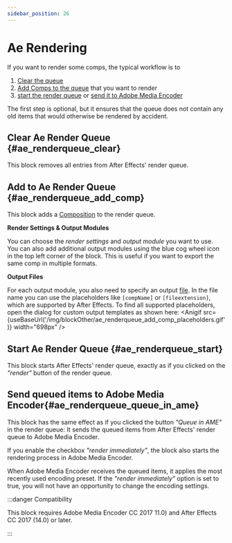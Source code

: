 ```yaml
---
sidebar_position: 26
---
```



# Ae Rendering

If you want to render some comps, the typical workflow is to
1. [Clear the queue](#ae_renderqueue_clear)
2. [Add Comps to the queue](#ae_renderqueue_add_comp) that you want to render
3. [start the render queue](#ae_renderqueue_start) or [send it to Adobe Media Encoder](#ae_renderqueue_queue_in_ame)

The first step is optional, but it ensures that the queue does not contain any old items that would otherwise be rendered by accident.

## Clear Ae Render Queue {#ae_renderqueue_clear}

<RetinaImg src="/img/blockScreenshots/AeRendering/ae_renderqueue_clear.png" alt="Block ae_renderqueue_clear"/>

This block removes all entries from After Effects' render queue.

## Add to Ae Render Queue {#ae_renderqueue_add_comp}

<RetinaImg src="/img/blockScreenshots/AeRendering/ae_renderqueue_add_comp.png" alt="Block ae_renderqueue_add_comp"/>

This block adds a [Composition](aeComp.mdx#accessComp) to the render queue. 


**Render Settings & Output Modules**

You can choose the *render settings* and *output module* you want to use.
You can also add additional output modules using the blue cog wheel icon in the top left corner of the block. This is useful if you want to export the same comp in multiple formats.

<RetinaImg src="/img/blockOther/ae_renderqueue_add_comp_multiple_output_modules.png" alt="adding more output modules"/>

**Output Files**

For each output module, you also need to specify an output [file](files.mdx#accessFile). In the file name you can use the placeholders like `[compName]` or `[fileextension]`, which are supported by After Effects.
To find all supported placeholders, open the dialog for custom output templates as shown here:
<Anigif src={useBaseUrl('/img/blockOther/ae_renderqueue_add_comp_placeholders.gif')} width="698px" />



## Start Ae Render Queue {#ae_renderqueue_start}

<RetinaImg src="/img/blockScreenshots/AeRendering/ae_renderqueue_start.png" alt="Block ae_renderqueue_start"/>

This block starts After Effects' render queue, exactly as if you clicked on the *"render"* button of the render queue.

<RetinaImg src="/img/blockOther/ae_renderqueue_start_screenshot.png" alt="Render Button After Effects Scripting"/>



## Send queued items to Adobe Media Encoder{#ae_renderqueue_queue_in_ame}

<RetinaImg src="/img/blockScreenshots/AeRendering/ae_renderqueue_queue_in_ame.png" alt="Block ae_renderqueue_queue_in_ame"/>

This block has the same effect as if you clicked the button *"Queue in AME"* in the render queue:
It sends the queued items from After Effects' render queue to Adobe Media Encoder. 

<RetinaImg src="/img/blockOther/ae_renderqueue_queue_in_ame_screenshot.png" alt="After Effects Scripting: Queue in AME"/>

If you enable the checkbox *"render immediately"*, the block also starts the rendering process in Adobe Media Encoder.

When Adobe Media Encoder receives the queued items, it applies the most recently used encoding preset. If the *"render immediately"* option is set to true, you will not have an opportunity to change the encoding settings.

:::danger Compatibility

This block requires Adobe Media Encoder CC 2017 11.0) and After Effects CC 2017 (14.0) or later.

:::

